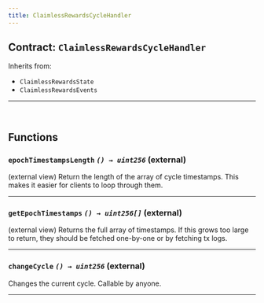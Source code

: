```yaml
---
title: ClaimlessRewardsCycleHandler
---
```



<DocTag type={DocType.Reference} />

## Contract: `ClaimlessRewardsCycleHandler`





Inherits from:

- `ClaimlessRewardsState`
- `ClaimlessRewardsEvents`


<hr />




<br />

## Functions

### **`epochTimestampsLength`** *`() → uint256`* (external)



(external view) Return the length of the array of cycle
timestamps. This makes it easier for clients to loop through them.



<hr />

### **`getEpochTimestamps`** *`() → uint256[]`* (external)



(external view) Returns the full array of timestamps. If this
grows too large to return, they should be fetched one-by-one or by
fetching tx logs.



<hr />

### **`changeCycle`** *`() → uint256`* (external)



Changes the current cycle.
Callable by anyone.



<hr />


